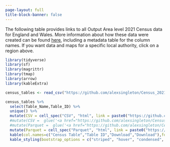 ```yaml
---
page-layout: full
title-block-banner: false
---
```


The following table provides links to all Output Area level 2021 Census data for England and Wales. More information about how these data were created can be found [here](https://www.alex-singleton.com/content/blog/2022-12-04-Census-2021/), including a metadata table for the column names. If you want data and maps for a specific local authority, click on a region above.

```r

library(tidyverse)
library(sf)
library(magrittr)
library(tmap)
library(arrow)
library(kableExtra)

census_tables <- read_csv("https://github.com/alexsingleton/Census_2021_Output_Areas/raw/main/Table_Metadata.csv",show_col_types = FALSE)

census_tables %>%
  select(Table_Name,Table_ID) %>%
  unique() %>%
  mutate(CSV = cell_spec("CSV", "html", link = paste0("https://github.com/alexsingleton/Census_2021_Output_Areas/blob/main/output_data/csv/",Table_ID,".csv","?raw=true"))) %>%
  #mutate(CSV =  glue('<a href="https://github.com/alexsingleton/Census_2021_Output_Areas/blob/main/output_data/csv/{Table_ID}.csv?raw=true">CSV</a>')) %>%
  #mutate(Parquet =  glue('<a href="https://github.com/alexsingleton/Census_2021_Output_Areas/blob/main/output_data/csv/{Table_ID}.parquet?raw=true">Parquet</a>')) %>%
  mutate(Parquet = cell_spec("Parquet", "html", link = paste0("https://github.com/alexsingleton/Census_2021_Output_Areas/blob/main/output_data/parquet/",Table_ID,".parquet","?raw=true"))) %>%
  kable(col.names=c("Census Table","Table ID","Download","Download"),format= "html", escape=FALSE) %>%
  kable_styling(bootstrap_options = c("striped", "hover", "condensed", "responsive"),full_width = T)

```

